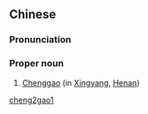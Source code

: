 ==Chinese==
{{zh-forms}}

===Pronunciation===
{{zh-pron
|m=Chénggāo
|cat=pn
}}

===Proper noun===
{{zh-proper noun}}

# {{lb|zh|archaic}} [[w:Chenggao|Chenggao]] (in [[w:Xingyang|Xingyang]], [[w:Henan|Henan]])

[[Category:Mandarin archaic terms|cheng2gao1]]